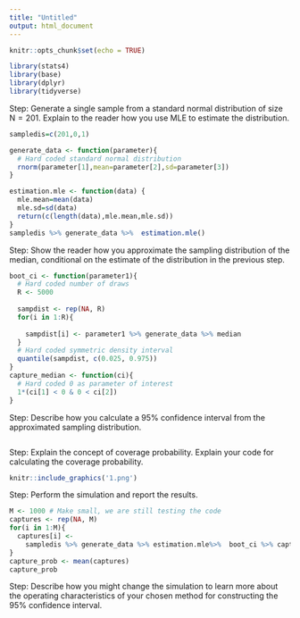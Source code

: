 ```yaml
---
title: "Untitled"
output: html_document
---
```


```r
knitr::opts_chunk$set(echo = TRUE)
```


```r
library(stats4)
library(base)
library(dplyr)
library(tidyverse)
```

Step: Generate a single sample from a standard normal distribution of size N = 201. Explain to the reader how you use MLE to estimate the distribution.
```r
sampledis=c(201,0,1)

generate_data <- function(parameter){ 
  # Hard coded standard normal distribution
  rnorm(parameter[1],mean=parameter[2],sd=parameter[3]) 
}

estimation.mle <- function(data) {
  mle.mean=mean(data)
  mle.sd=sd(data)
  return(c(length(data),mle.mean,mle.sd))
}
sampledis %>% generate_data %>%  estimation.mle()
```

Step: Show the reader how you approximate the sampling distribution of the median, conditional on the estimate of the distribution in the previous step.
```r
boot_ci <- function(parameter1){
  # Hard coded number of draws
  R <- 5000
  
  sampdist <- rep(NA, R)
  for(i in 1:R){
    
    sampdist[i] <- parameter1 %>% generate_data %>% median
  }
  # Hard coded symmetric density interval
  quantile(sampdist, c(0.025, 0.975))
}
capture_median <- function(ci){
  # Hard coded 0 as parameter of interest
  1*(ci[1] < 0 & 0 < ci[2])
}
```

Step: Describe how you calculate a 95% confidence interval from the approximated sampling distribution.
```r

```

Step: Explain the concept of coverage probability. Explain your code for calculating the coverage probability.
```r

knitr::include_graphics('1.png')
```

Step: Perform the simulation and report the results.
```r
M <- 1000 # Make small, we are still testing the code
captures <- rep(NA, M)
for(i in 1:M){
  captures[i] <- 
    sampledis %>% generate_data %>% estimation.mle%>%  boot_ci %>% capture_median
}
capture_prob <- mean(captures)
capture_prob
```

Step: Describe how you might change the simulation to learn more about the operating characteristics of your chosen method for constructing the 95% confidence interval.



